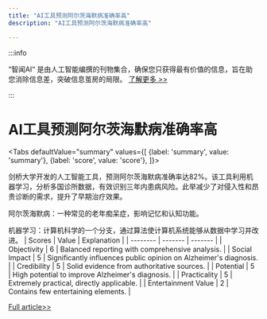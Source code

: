 ```yaml
---
title: "AI工具预测阿尔茨海默病准确率高"
description: "AI工具预测阿尔茨海默病准确率高"

---
```



:::info

“智闻AI“ 是由人工智能编撰的刊物集合，确保您只获得最有价值的信息，旨在助您消除信息差，突破信息茧房的局限。  [了解更多 >>](/)

:::

# AI工具预测阿尔茨海默病准确率高


<Tabs
	defaultValue="summary"
	values={[
	{label: 'summary', value: 'summary'},
	{label: 'score', value: 'score'},
]}>
<TabItem value="summary">


剑桥大学开发的人工智能工具，预测阿尔茨海默病准确率达82%。该工具利用机器学习，分析多国诊所数据，有效识别三年内患病风险。此举减少了对侵入性和昂贵诊断的需求，提升了早期治疗效果。

阿尔茨海默病：一种常见的老年痴呆症，影响记忆和认知功能。

机器学习：计算机科学的一个分支，通过算法使计算机系统能够从数据中学习并改进。
</TabItem>
<TabItem value="score">
	| Scores     | Value   | Explanation |
	| -------- | ------- | ------- |
	| Objectivity  | 6    | Balanced reporting with comprehensive analysis.    |
	| Social Impact | 5     | Significantly influences public opinion on Alzheimer's diagnosis.    |
	| Credibility    | 5    | Solid evidence from authoritative sources.    |
	| Potential    | 5    | High potential to improve Alzheimer's diagnosis.    |
	| Practicality    | 5    | Extremely practical, directly applicable.    |
	| Entertainment Value    | 2    | Contains few entertaining elements.    |
</TabItem>
</Tabs>

[Full article>>](https://readhub.cn/topic/8bQlJn0bQ8J)
